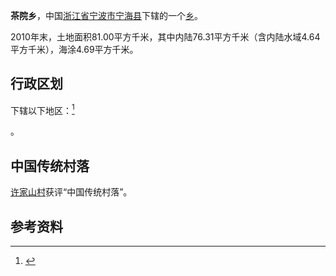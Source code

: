 {{中国乡级行政区
|景观照片文件名 =201406 Xilin Reservoir, Ninghai.jpg
|景观照片描述 =西林水库
|汉语拼音 = 
|其他语言 = 
|其他语言名称 = 
|旧称 = 
|地名出处 = 
|位置图文件名 = 
|位置图描述 = 
|自定义图片= 
|建置时间 = 
|政府驻地 = 
|毗邻 = 
|总面积 = 81.00平方千米
|总人口 = 
|总人口年份 = 
|户籍人口 = 
|户籍人口年份 = 
|常住人口 = 
|常住人口年份 = 
|人口密度 = 
|GDP = 
|GDP年份 = 
|邮政编码 = 
|电话区号 = 574
|官方网站 = 
|网站名称 = 
|33/02/26/201/000}}
'''茶院乡'''，中国[[浙江省|浙江省]][[宁波市|宁波市]][[宁海县_(浙江省)|宁海县]]下辖的一个[[乡|乡]]。

2010年末，土地面积81.00平方千米，其中内陆76.31平方千米（含内陆水域4.64平方千米），海涂4.69平方千米。

== 行政区划 ==
下辖以下地区：<ref>{{PRC admin/ref sgc|33/02/26/201/000}}</ref>

{{PRC admin/children|33/02/26/201/000}}。

==中国传统村落==
[[许家山村|许家山村]]获评“中国传统村落”。

== 参考资料 ==
{{reflist}}

{{PRC admin/navcat|33/02/26/201/000}}